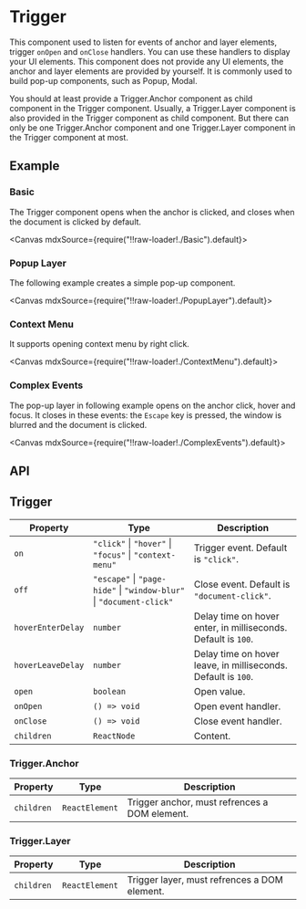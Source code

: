 
<Meta title="Utilities/Trigger" />

# Trigger

This component used to listen for events of anchor and layer elements, trigger `onOpen` and `onClose` handlers. You can use these handlers to display your UI elements. This component does not provide any UI elements, the anchor and layer elements are provided by yourself. It is commonly used to build pop-up components, such as Popup, Modal.

You should at least provide a Trigger.Anchor component as child component in the Trigger component. Usually, a Trigger.Layer component is also provided in the Trigger component as child component. But there can only be one Trigger.Anchor component and one Trigger.Layer component in the Trigger component at most.

## Example

### Basic

The Trigger component opens when the anchor is clicked, and closes when the document is clicked by default.

<Canvas mdxSource={require("!!raw-loader!./Basic").default}>
  <Story id="examples-trigger--basic" />
</Canvas>

### Popup Layer

The following example creates a simple pop-up component.

<Canvas mdxSource={require("!!raw-loader!./PopupLayer").default}>
  <Story id="examples-trigger--popup-layer" />
</Canvas>

### Context Menu

It supports opening context menu by right click.

<Canvas mdxSource={require("!!raw-loader!./ContextMenu").default}>
  <Story id="examples-trigger--context-menu" />
</Canvas>

### Complex Events

The pop-up layer in following example opens on the anchor click, hover and focus. It closes in these events: the `Escape` key is pressed, the window is blurred and the document is clicked.

<Canvas mdxSource={require("!!raw-loader!./ComplexEvents").default}>
  <Story id="examples-trigger--complex-events" />
</Canvas>

## API

## Trigger

| Property          | Type                                                                 | Description                                                   |
| ----------------- | -------------------------------------------------------------------- | ------------------------------------------------------------- |
| `on`              | `"click"` \| `"hover"` \| `"focus"` \| `"context-menu"`              | Trigger event. Default is `"click"`.                          |
| `off`             | `"escape"` \| `"page-hide"` \| `"window-blur"` \| `"document-click"` | Close event. Default is `"document-click"`.                   |
| `hoverEnterDelay` | `number`                                                             | Delay time on hover enter, in milliseconds. Default is `100`. |
| `hoverLeaveDelay` | `number`                                                             | Delay time on hover leave, in milliseconds. Default is `100`. |
| `open`            | `boolean`                                                            | Open value.                                                   |
| `onOpen`          | `() => void`                                                         | Open event handler.                                           |
| `onClose`         | `() => void`                                                         | Close event handler.                                          |
| `children`        | `ReactNode`                                                          | Content.                                                      |

### Trigger.Anchor

| Property   | Type           | Description                                   |
| ---------- | -------------- | --------------------------------------------- |
| `children` | `ReactElement` | Trigger anchor, must refrences a DOM element. |

### Trigger.Layer

| Property   | Type           | Description                                  |
| ---------- | -------------- | -------------------------------------------- |
| `children` | `ReactElement` | Trigger layer, must refrences a DOM element. |
